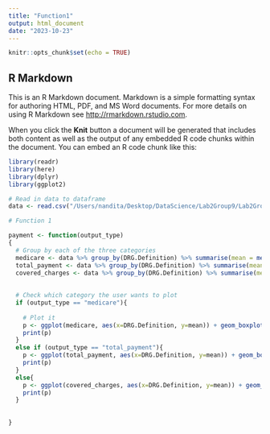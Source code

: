 ```yaml
---
title: "Function1"
output: html_document
date: "2023-10-23"
---
```


```r
knitr::opts_chunk$set(echo = TRUE)
```

## R Markdown

This is an R Markdown document. Markdown is a simple formatting syntax for authoring HTML, PDF, and MS Word documents. For more details on using R Markdown see <http://rmarkdown.rstudio.com>.

When you click the **Knit** button a document will be generated that includes both content as well as the output of any embedded R code chunks within the document. You can embed an R code chunk like this:

```r
library(readr)
library(here)
library(dplyr)
library(ggplot2)

# Read in data to dataframe
data <- read.csv("/Users/nandita/Desktop/DataScience/Lab2Group9/Lab2Group9/data/DRG_data.csv")
```

```r
# Function 1

payment <- function(output_type)
{
  # Group by each of the three categories
  medicare <- data %>% group_by(DRG.Definition) %>% summarise(mean = mean(Average.Medicare.Payments))
  total_payment <- data %>% group_by(DRG.Definition) %>% summarise(mean = mean(Average.Total.Payments))
  covered_charges <- data %>% group_by(DRG.Definition) %>% summarise(mean = mean(Average.Covered.Charges))
  
  
  # Check which category the user wants to plot
  if (output_type == "medicare"){
    
    # Plot it
    p <- ggplot(medicare, aes(x=DRG.Definition, y=mean)) + geom_boxplot() + xlab("DRG Codes") + ylab("Average Medicare Payment (in dollars)") + ggtitle("Average Medicare Payment by DRG Code")
    print(p)
  }
  else if (output_type == "total_payment"){
    p <- ggplot(total_payment, aes(x=DRG.Definition, y=mean)) + geom_boxplot() + xlab("DRG Codes") + ylab("Average Total Payment (in dollars)") + ggtitle("Average Total Payment by DRG Code")
    print(p)
  }
  else{
    p <- ggplot(covered_charges, aes(x=DRG.Definition, y=mean)) + geom_boxplot() + xlab("DRG Codes") + ylab("Average Covered Charges (in dollars)") + ggtitle("Average Covered Charges by DRG Code")
    print(p)
  }
  
  
}
```
